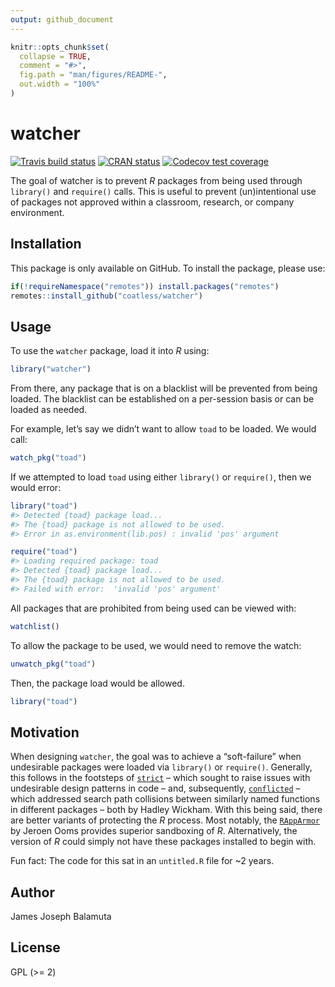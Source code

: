 ```yaml
---
output: github_document
---
```


<!-- README.md is generated from README.Rmd. Please edit that file -->

```r
knitr::opts_chunk$set(
  collapse = TRUE,
  comment = "#>",
  fig.path = "man/figures/README-",
  out.width = "100%"
)
```

# watcher

<!-- badges: start -->
[![Travis build status](https://travis-ci.com/coatless/watcher.svg?branch=master)](https://travis-ci.com/coatless/watcher)
[![CRAN status](https://www.r-pkg.org/badges/version/watcher)](https://CRAN.R-project.org/package=watcher)
[![Codecov test coverage](https://codecov.io/gh/coatless/watcher/branch/master/graph/badge.svg)](https://codecov.io/gh/coatless/watcher?branch=master)
<!-- badges: end -->

The goal of watcher is to prevent _R_ packages from being used through
`library()` and `require()` calls. This is useful to prevent (un)intentional
use of packages not approved within a classroom, research, or company environment.

## Installation

<!--
You can install the released version of watcher from [CRAN](https://CRAN.R-project.org) with:

``` r
install.packages("watcher")
```

Or, you can be on the cutting-edge development version on GitHub using: -->

This package is only available on GitHub. To install the package,
please use:

```r
if(!requireNamespace("remotes")) install.packages("remotes")
remotes::install_github("coatless/watcher")
```

## Usage

To use the `watcher` package, load it into _R_ using:

```r
library("watcher")
```

From there, any package that is on a blacklist will be prevented from
being loaded. The blacklist can be established on a per-session basis or 
can be loaded as needed. 

For example, let's say we didn't want to allow `toad` to be loaded. We would
call:

```r
watch_pkg("toad")
```

If we attempted to load `toad` using either `library()` or `require()`, then
we would error:

```r
library("toad")
#> Detected {toad} package load...
#> The {toad} package is not allowed to be used.
#> Error in as.environment(lib.pos) : invalid 'pos' argument

require("toad")
#> Loading required package: toad
#> Detected {toad} package load...
#> The {toad} package is not allowed to be used.
#> Failed with error:  'invalid 'pos' argument'
```

All packages that are prohibited from being used can be viewed with:

```r
watchlist()
```

To allow the package to be used, we would need to remove the watch:

```r
unwatch_pkg("toad")
```

Then, the package load would be allowed. 

```r
library("toad")
```

## Motivation

When designing `watcher`, the goal was to achieve a "soft-failure" when 
undesirable packages were loaded via `library()` or `require()`. 
Generally, this follows in the footsteps of 
[`strict`](https://github.com/hadley/strict)
-- which sought to raise issues with undesirable design patterns in code --
and, subsequently, [`conflicted`](https://github.com/r-lib/conflicted) --
which addressed search path collisions between similarly named functions in
different packages -- both by Hadley Wickham. With this being said,
there are better variants of protecting the _R_ process. Most notably, the
[`RAppArmor`](https://cran.r-project.org/package=RAppArmor) by Jeroen Ooms
provides superior sandboxing of _R_. Alternatively, the version of _R_ 
could simply not have these packages installed to begin with.

Fun fact: The code for this sat in an `untitled.R` file for ~2 years.

## Author

James Joseph Balamuta

## License

GPL (>= 2)
